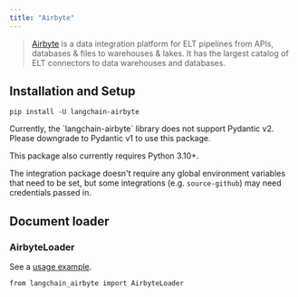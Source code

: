 ```yaml
---
title: "Airbyte"
---
```


> [Airbyte](https://github.com/airbytehq/airbyte) is a data integration platform for ELT pipelines from APIs, databases & files to warehouses & lakes. It has the largest catalog of ELT connectors to data warehouses and databases.

## Installation and Setup

```
pip install -U langchain-airbyte
```

<Note>
  Currently, the `langchain-airbyte` library does not support Pydantic v2. Please downgrade to Pydantic v1 to use this package.

  This package also currently requires Python 3.10+.
</Note>

The integration package doesn't require any global environment variables that need to be set, but some integrations (e.g. `source-github`) may need credentials passed in.

## Document loader

### AirbyteLoader

See a [usage example](/oss/integrations/document_loaders/airbyte).

```
from langchain_airbyte import AirbyteLoader
```
